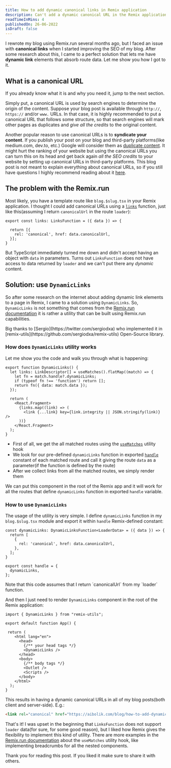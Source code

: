 ```yaml
---
title: How to add dynamic canonical links in Remix application
description: Can't add a dynamic canonical URL in the Remix application? In this post, I share how you can easily add dynamic links in Remix app
readTimeInMins: 4
publishedOn: 26-06-2022
isDraft: false
---
```


I rewrote my blog using Remix.run several months ago, but I faced an issue with **canonical links** when I started improving the SEO of my blog. After some research about this, I came to a perfect solution that lets me have **dynamic link** elements that absorb route data. Let me show you how I got to it.

## What is a canonical URL

<Callout>
  If you already know what it is and why you need it, jump to the next section.
</Callout>

Simply put, a canonical URL is used by search engines to determine the origin of the content. Suppose your blog post is available through `http://`, `https://` and/or `www.` URLs. In that case, it is highly recommended to put a canonical URL that follows some structure, so that search engines will mark other pages as duplicates and *give all the credits* to the original content.

Another popular reason to use canonical URLs is to **syndicate your content**. If you publish your post on your blog and third-party platforms(like medium.com, dev.to, etc.) Google will consider them as [duplicate content](https://moz.com/learn/seo/duplicate-content). It might hurt the ranking of your website but using the canonical URLs you can turn this on its head and get back again *all the SEO credits* to your website by setting up canonical URLs in third-party platforms. This blog post is not meant to explain everything about canonical URLs, so if you still have questions I highly recommend reading about it [here](https://developers.google.com/search/docs/advanced/crawling/consolidate-duplicate-urls).

## The problem with the Remix.run

Most likely, you have a template route like `blog.$slug.tsx` in your Remix application. I thought I could add canonical URLs using a [`links`](https://remix.run/docs/en/v1/api/conventions#links) function, just like this(assuming I return `canonicalUrl` in the route `loader`): 

```tsx
export const links: LinksFunction = ({ data }) => {

  return [{
    rel: 'canonical', href: data.canonicalUrl,
  }];
}
```

But TypeScript immediately turned me down and didn't accept having an object with `data` in parameters. Turns out `LinksFunction` does not have access to data returned by `loader` and we can't put there any *dynamic* content. 

## Solution: use `DynamicLinks`

So after some research on the internet about adding dynamic link elements to a page in Remix, I came to a solution using `DynamicLinks`. So, `DynamicLinks` is not something that comes from the [Remix.run documentation](https://remix.run/docs) it is rather a utility that can be built using Remix.run capabilities. 

<Callout>
  Big thanks to [Sergio](https://twitter.com/sergiodxa) who implemented it in [remix-utils](https://github.com/sergiodxa/remix-utils) Open-Source library. 
</Callout>

### How does `DynamicLinks` utility works

Let me show you the code and walk you through what is happening:

```tsx
export function DynamicLinks() {
  let links: LinkDescriptor[] = useMatches().flatMap((match) => {
    let fn = match.handle?.dynamicLinks;
    if (typeof fn !== 'function') return [];
    return fn({ data: match.data });
  });

  return (
    <React.Fragment>
      {links.map((link) => (
        <link {...link} key={link.integrity || JSON.stringify(link)} />
      ))}
    </React.Fragment>
  );
}
```

- First of all, we get the all matched routes using the [`useMatches`](https://remix.run/docs/en/v1/api/remix#usematches) utility hook
- We look for our pre-defined `dynamicLinks` function in exported [`handle`](https://remix.run/docs/en/v1/api/conventions#handle) constant of each matched route and call it giving the route `data` as a parameter(if the function is defined by the route)
- After we collect links from all the matched routes, we simply render them

We can put this component in the root of the Remix app and it will work for all the routes that define `dynamicLinks` function in exported `handle` variable.

### How to use `DynamicLinks`

The usage of the utility is very simple. I define `dynamicLinks` function in my `blog.$slug.tsx` module and export it within `handle` Remix-defined constant:

```tsx
const dynamicLinks: DynamicLinksFunction<LoaderData> = ({ data }) => {
  return [
    {
      rel: 'canonical', href: data.canonicalUrl,
    },
  ];
}

export const handle = {
  dynamicLinks,
};
```

<Callout>
  Note that this code assumes that I return `canonicalUrl` from my `loader` function.
</Callout>

And then I just need to render `DynamicLinks` component in the root of the Remix application:

```tsx
import { DynamicLinks } from "remix-utils";

export default function App() {

 return (
    <html lang="en">
      <head>
        {/** your head tags */}
        <DynamicLinks />
      </head>
      <body>
        {/** body tags */}
        <Outlet />
        <Scripts />
      </body>
    </html>
  );
}
```

This results in having a dynamic canonical URLs in all of my blog posts(both client and server-side). E.g.:

```html
<link rel="canonical" href="https://aibolik.com/blog/how-to-add-dynamic-canonical-links-in-remix-application"/>
```

That's it! I was upset in the beginning that `LinksFunction` does not support `loader` data(for sure, for some good reason), but I liked how Remix gives the flexibility to implement this kind of utility. There are more examples in the [Remix.run documentation](https://remix.run/docs/en/v1/api/remix#usematches) about the `useMatches` utility hook, like implementing breadcrumbs for all the nested components. 

Thank you for reading this post. If you liked it make sure to share it with others.

